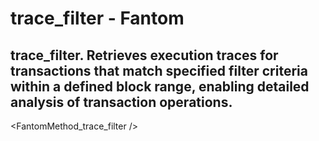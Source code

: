 # trace_filter - Fantom

## trace_filter. Retrieves execution traces for transactions that match specified filter criteria within a defined block range, enabling detailed analysis of transaction operations.


<FantomMethod_trace_filter />

